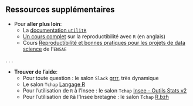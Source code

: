 ## Ressources supplémentaires {.smaller}

- Pour **aller plus loin**:
    - La [documentation `utilitR`](https://www.book.utilitr.org/)
    - [Un cours complet](https://eliocamp.github.io/reproducibility-with-r/) sur la reproductibilité avec `R` (en anglais)
    - Cours [Reproductibilité et bonnes pratiques pour les projets de data science](https://ensae-reproductibilite.github.io/website/) de l'`ENSAE`

. . .

- **Trouver de l'aide**:
    - Pour toute question : le salon `Slack` [grrr](r-grrr.slack.com), très dynamique
    - Le salon `Tchap` [Langage R](https://tchap.gouv.fr/#/room/#RdIezwNF:agent.finances.tchap.gouv.fr)
    - Pour l'utilisation de `R` à l'Insee : le salon `Tchap` [Insee - Outils Stats v2](https://tchap.gouv.fr/#/room/#InseeOutilsStatsv2wtxSdth:agent.finances.tchap.gouv.fr)
    - Pour l'utilisation de `R`à l'Insee bretagne : le salon `Tchap` [R.bzh](https://matrix.to/#/#R.bzh:agent.finances.tchap.gouv.fr)
